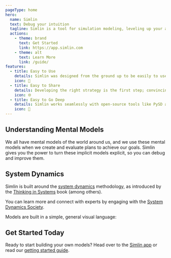 ```yaml
---
pageType: home
hero:
  name: Simlin
  text: Debug your intuition
  tagline: Simlin is a tool for simulation modeling, leveling up your ability to learn. With Simlin you can iterate on strategy and policy faster than you can in the real world, with fewer costs and the freedom to fail.
  actions:
    - theme: brand
      text: Get Started
      link: https://app.simlin.com
    - theme: alt
      text: Learn More
      link: /guide/
features:
  - title: Easy to Use
    details: Simlin was designed from the ground up to be easily to use for leaders, managers, and developers. Models are created in a simple visual language that can be picked up in minutes, yet is rich enough to describe domains from the carbon cycle to business dynamics.
    icon: 🚀
  - title: Easy to Share
    details: Developing the right strategy is the first step; convincing others it is the right strategy is the next. Simlin makes it easy to share models on the web, embed them in blog posts, and print them out.
    icon: 🌐
  - title: Easy to Go Deep
    details: Simlin works seamlessly with open-source tools like PySD and proprietary software like Stella for more advanced tasks like fitting model parameters, running sensitivity analyses, or working with geographic data.
    icon: 🔬
---
```



## Understanding Mental Models

We all have mental models of the world around us, and we use these mental models when we create and evaluate plans to achieve our goals. Simlin gives you the power to turn these implicit models explicit, so you can debug and improve them.

## System Dynamics

Simlin is built around the [system dynamics](https://en.wikipedia.org/wiki/System_dynamics) methodology, as introduced by the [Thinking in Systems](https://www.chelseagreen.com/product/thinking-in-systems/) book (among others).

You can learn more and connect with experts by engaging with the [System Dynamics Society](http://www.systemdynamics.org/).

Models are built in a simple, general visual language:

<SimlinDiagram />

## Get Started Today

Ready to start building your own models? Head over to the [Simlin app](https://app.simlin.com) or read our [getting started guide](/guide/).